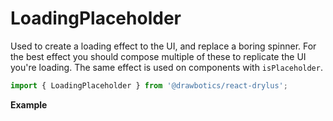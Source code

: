 


# LoadingPlaceholder
Used to create a loading effect to the UI, and replace a boring spinner. For the best effect you should compose multiple of these to replicate the UI you're loading. The same effect is used on components with `isPlaceholder`.

```jsx
import { LoadingPlaceholder } from '@drawbotics/react-drylus';
```
__Example__

<Playground component={LoadingPlaceholder}>
  <LoadingPlaceholder />
</Playground>

